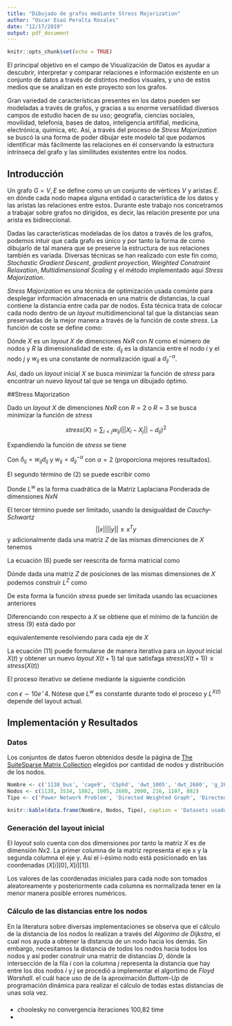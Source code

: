 ```yaml
---
title: "Dibujado de grafos mediante Stress Majorization"
author: "Oscar Esaú Peralta Rosales"
date: "12/17/2019"
output: pdf_document
---
```


```r
knitr::opts_chunk$set(echo = TRUE)
```

\begin{center}
Proyecto final - Métodos Numéricos
\end{center}


El principal objetivo en el campo de Visualización de Datos es ayudar a descubrir, interpretar y comparar relaciones e información  existente en un conjunto de datos a través de distintos medios visuales, y uno de estos medios que se analizan en este proyecto son los grafos.

Gran variedad de características presentes en los datos pueden ser modeladas a través de grafos, y gracias a su enorme versatilidad diversos campos de estudio hacen de su uso; geografía, ciencias sociales, movilidad, telefonía, bases de datos, inteligencia artififial, medicina, electrónica, química, etc. Así, a través del proceso de *Stress Majorization* se buscó la una forma de poder dibujar este modelo tal que podamos identificar más fácilmente las relaciones en él conservando la estructura intrínseca del grafo y las similitudes existentes entre los nodos.

## Introducción

Un grafo $G={V, E}$ se define como un un conjunto de vértices $V$ y aristas $E$. en dónde cada nodo mapea alguna entidad o característica de los datos y las aristas las relaciones entre estos. Durante este trabajo nos concetramos a trabajar sobre grafos no dirigidos, es decir, las relación presente por una arista es bidireccional.

Dadas las características modeladas de los datos a través de los grafos, podemos intuir que cada grafo es único y por tanto la forma de como dibujarlo de tal manera que se preserve la estructura de sus relaciones también es variada. Diversas técnicas se han realizado con este fin como, *Stochastic Gradient Descent*, *gradient proyection*, *Weighted Constraint Relaxation*, *Multidimensional Scaling* y el método implementado aquí *Stress Majorization*.

*Stress Majorization* es una técnica de optimización usada comúnte para desplegar información almacenada en una matrix de distancias, la cual contiene la distancia entre cada par de nodos. Esta técnica trata de colocar cada nodo dentro de un *layout* multidimencional tal que la distancias sean preservadas de la mejor manera a través de la función de coste *stress*. La función de coste se define como:

\begin{equation}\label{eq:stress}
stress(X) = \sum_{i<j} w_{ij}(||X_i - X_j|| - d_{ij})^2
\end{equation}

Dónde $X$ es un *layout* $X$ de dimenciones $N x R$ con $N$ como el número de nodos y $R$ la dimensionalidad de este. $d_{ij}$ es la distancia entre el nodo $i$ y el nodo $j$ y $w_{ij}$ es una constante de normalización igual a $d_{ij}^{-\alpha}$.

Así, dado un *layout* inicial $X$ se busca minimizar la función de *stress* para encontrar un nuevo *layout* tal que se tenga un dibujado óptimo.

##Stress Majorization

Dado un *layout* $X$ de dimenciones $NxR$ con $R=2$ o  $R=3$  se busca minimizar la función de *stress*

$$
stress(X) = \sum_{i<j} w_{ij}(||X_i - X_j|| - d_{ij})^2
$$

Expandiendo la función de *stress* se tiene

\begin{equation}\label{eq:stressexp}
stress(X) = \sum_{i<j} w_{ij}d_{ij}^2 + \sum_{i<j} w_{ij}||X_i - X_j||^2 - 2\sum_{i<j} \delta_{ij}||X_i-X_j||
\end{equation}

Con $\delta_{ij} = w_{ij}d_{ij}$ y $w_{ij} = d_{ij}^{-\alpha}$ con $\alpha=2$ (proporciona mejores resultados).

El segundo término de (2) se puede escribir como

\begin{equation}\label{eq:t2}
\sum_{i<j} w_{ij}||X_i - X_j||^2 = (X^TL^wX)^T
\end{equation}

Donde $L^w$ es la forma cuadrática de la Matriz Laplaciana Ponderada de dimensiones $NxN$

\begin{equation}\label{eq:lw}
L^w_{ij}= 
  \left\{ \begin{array}{lcc}
           -w_{ij} &   i \neq j \\
           \\ \sum_{k \neq i} w_{ik} &  i = k \\
           \end{array}
 \right.
\end{equation}

El tercer término puede ser limitado, usando la desigualdad de *Cauchy-Schwartz* $$||x||||y|| \geq x^Ty $$ y adicionalmente dada una matriz $Z$ de las mismas dimenciones de $X$ tenemos

\begin{equation}\label{eq:cst3}
||X_i-X_j||||Z_i-Z_j|| \geq (X_i - X_j)^T (Z_i-Z_j)
\end{equation}

\begin{equation}\label{eq:t3}
\sum_{i<j} \delta_{ij}||X_i-X_j|| \geq \sum_{i<j} \delta_{ij}(||Z_i-Z_j||)^{-1} (X_i - X_j)^T (Z_i-Z_j)
\end{equation}

La ecuación (6) puede ser reescrita de forma matricial como

\begin{equation}\label{eq:t3m}
\sum_{i<j} \delta_{ij}||X_i-X_j|| \geq (X^TL^ZZ)^T
\end{equation}

Dónde dada una matriz $Z$ de posiciones de las mismas dimensiones de $X$ podemos construir $L^Z$ como

\begin{equation}\label{eq:lz}
L^Z_{ij}= 
  \left\{ \begin{array}{lcc}
           -\delta_{ij} (||Z_i - Z_j||)^{-1} &   i \neq j \\
           \\ \sum_{k \neq i} L^Z_{ik} &  i = k \\
           \end{array}
 \right.
\end{equation}

De esta forma la función *stress* puede ser limitada usando las ecuaciones anteriores

\begin{equation}\label{eq:stressbounded}
stress(X) \leq \sum_{i<j} w_{ij}d_{ij} + (X^TL^WX)^T + 2(X^TL^ZZ)^T
\end{equation}


Diferenciando con respecto a $X$ se obtiene que el mínimo de la función de stress (9) está dado por 

\begin{equation}\label{eq:stressmin}
L^wX = L^ZZ
\end{equation}

equivalentemente resolviendo para cada eje de $X$

\begin{equation}\label{eq:stressboundedbyaxes}
L^wX^{(a)} = L^ZZ^{(a)}\ a = 1,2,3...R
\end{equation}

La ecuación (11) puede formularse de manera iterativa para un *layout* inicial $X(t)$ y obtener un nuevo *layout* $X(t+1)$ tal que satisfaga $stress(X(t+1)) \leq stress(X(t))$

\begin{equation}\label{eq:stressiter}
L^wX(t+1)^{(a)} = L^{X(t)}X(t)^{(a)}\ a = 1,2,3...R
\end{equation}

El proceso iterativo se detiene mediante la siguiente condición

\begin{equation}\label{eq:stopcondition}
\frac{stress(X(t)) - stress(X(t+1))}{stress(X(t))} \leq \epsilon
\end{equation}


con $\epsilon \sim 10e^-4$. Nótese que $L^w$ es constante durante todo el proceso y $L^{X(t)}$ depende del layout actual.

## Implementación y Resultados

### Datos

Los conjuntos de datos fueron obtenidos desde la página de [The SuiteSparse Matrix Collection](https://sparse.tamu.edu/) elegidos por cantidad de nodos y distribución de los nodos.

```r

Nombre <- c('1138_bus', 'cage9', 'CSphd', 'dwt_1005', 'dwt_2680', 'g_26', 'gre_216a', 'gre_1107', 'qh882')
Nodos <- c(1138, 3534, 1882, 1005, 2680, 2000, 216, 1107, 882)
Tipo <- c('Power Network Problem', 'Directed Weighted Graph', 'Directed Graph', 'Structural Problem', 'Structural Problem', 'Undirected Random Graph', 'Directed Weighted Graph', 'Directed Weighted Graph', 'Power Network Problem')

knitr::kable(data.frame(Nombre, Nodos, Tipo), caption = 'Datasets usados para dibujado')
```

### Generación del layout inicial

El *layout* solo cuenta con dos dimensiones por tanto la matriz $X$ es de dimensión $Nx2$. La primer columna de la matriz representa el eje x y la segunda columna el eje y. Así el i-ésimo nodo está posicionado en las coordenadas $(X[i][0], X[i][1])$.

Los valores de las coordenadas iniciales para cada nodo son tomados aleatoreamente y posteriormente cada columna es normalizada tener en la menor manera posible errores numéricos.

### Cálculo de las distancias entre los nodos

En la literatura sobre diversas implementaciones se observa que el cálculo de la distancia de los nodos lo realizan a través del *Algorimo de Dijkstra*, el cual nos ayuda a obtener la distancia de un nodo hacia los demás. Sin embargo, necesitamos la distancia de todos los nodos hacia todos los nodos y así poder construir una matriz de distancias $D$, dónde la intersección de la fila $i$ con la columna $j$ representa la distancia que hay entre los dos nodos $i$ y $j$ se procedió a implementar el algortimo de *Floyd Warshall*. el cuál hace uso de de la aproximación *Buttom-Up* de programación dinámica para realizar el cálculo de todas estas distancias de unas sola vez.

### 


- choolesky no convergencia iteraciones 100,82 time
- 